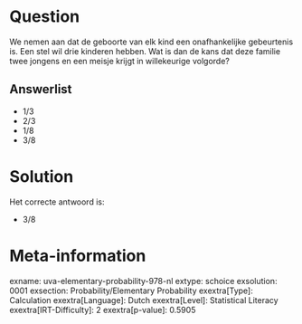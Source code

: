 Question
========

We nemen aan dat de geboorte van elk kind een onafhankelijke gebeurtenis
is. Een stel wil drie kinderen hebben. Wat is dan de kans dat deze
familie twee jongens en een meisje krijgt in willekeurige volgorde?


Answerlist
----------

* 1/3
* 2/3
* 1/8
* 3/8

Solution
========

Het correcte antwoord is: 

* 3/8

Meta-information
================
exname: uva-elementary-probability-978-nl
extype: schoice
exsolution: 0001
exsection: Probability/Elementary Probability
exextra[Type]: Calculation
exextra[Language]: Dutch
exextra[Level]: Statistical Literacy
exextra[IRT-Difficulty]: 2
exextra[p-value]: 0.5905
